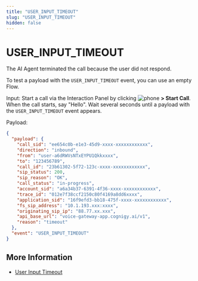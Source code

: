 ```yaml
---
title: "USER_INPUT_TIMEOUT"
slug: "USER_INPUT_TIMEOUT"
hidden: false
---
```


# USER_INPUT_TIMEOUT

The AI Agent terminated the call because the user did not respond.

To test a payload with the `USER_INPUT_TIMEOUT` event, you can use an empty Flow.

Input: Start a call via the Interaction Panel by clicking ![phone](../../../../static/img/_assets/icons/phone.svg) **> Start Call**. When the call starts, say "Hello". Wait several seconds until a payload with the `USER_INPUT_TIMEOUT` event appears.

Payload:

```json
{
  "payload": {
    "call_sid": "ee654c0b-e1e3-45d9-xxxx-xxxxxxxxxxxx",
    "direction": "inbound",
    "from": "user-a6dRWVsNTxEYPU1Qkkxxxx",
    "to": "123456789",
    "call_id": "23b61302-5f72-123c-xxxx-xxxxxxxxxxxx",
    "sip_status": 200,
    "sip_reason": "OK",
    "call_status": "in-progress",
    "account_sid": "a6a34b37-6391-4f36-xxxx-xxxxxxxxxxxx",
    "trace_id": "012e7f38ccf2150c80f4169a8dd6xxxx",
    "application_sid": "16f9efd3-bb18-475f-xxxx-xxxxxxxxxxxx",
    "fs_sip_address": "10.1.193.xxx:xxxx",
    "originating_sip_ip": "88.77.xx.xxx",
    "api_base_url": "voice-gateway-app.cognigy.ai/v1",
    "reason": "timeout"
  },
  "event": "USER_INPUT_TIMEOUT"
}
```

## More Information

- [User Input Timeout](../../../ai/build/node-reference/voice/voice-gateway/parameter-details.mdx)